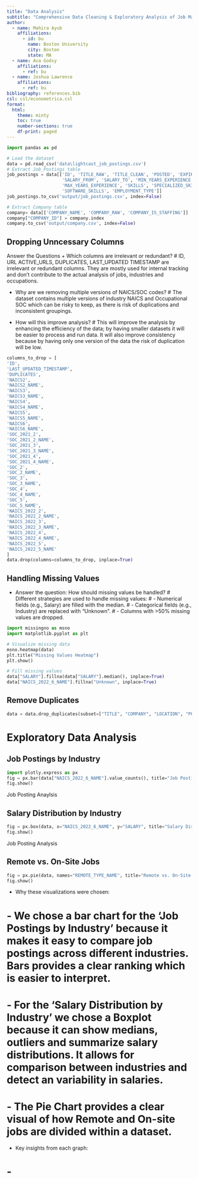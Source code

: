 ```yaml
---
title: "Data Analysis"
subtitle: "Comprehensive Data Cleaning & Exploratory Analysis of Job Market Trends"
author:
  - name: Mahira Ayub
    affiliations:
      - id: bu
        name: Boston University
        city: Boston
        state: MA
  - name: Ava Godsy
    affiliations:
      - ref: bu
  - name: Joshua Lawrence
    affiliations:
      - ref: bu
bibliography: references.bib
csl: csl/econometrica.csl
format: 
  html:
    theme: minty
    toc: true
    number-sections: true
    df-print: paged
---
```



```python
import pandas as pd

# Load the dataset
data = pd.read_csv('data\lightcast_job_postings.csv')
# Extract Job_Postings table
job_postings = data[['ID', 'TITLE_RAW', 'TITLE_CLEAN', 'POSTED', 'EXPIRED',
                     'SALARY_FROM', 'SALARY_TO', 'MIN_YEARS_EXPERIENCE',
                     'MAX_YEARS_EXPERIENCE', 'SKILLS', 'SPECIALIZED_SKILLS',
                     'SOFTWARE_SKILLS', 'EMPLOYMENT_TYPE']]
job_postings.to_csv('output/job_postings.csv', index=False)

# Extract Company table
company= data[['COMPANY_NAME', 'COMPANY_RAW', 'COMPANY_IS_STAFFING']]
company["COMPANY_ID"] = company.index
company.to_csv('output/company.csv', index=False)
```

## Dropping Unncessary Columns

Answer the Questions
+ Which columns are irrelevant or redundant?
# ID, URL ACTIVE_URLS, DUPLICATES, LAST_UPDATED TIMESTAMP are irrelevant or redundant columns. They are mostly used for internal tracking and don't contribute to the actual analysis of jobs, industries and occupations.

+ Why are we removing multiple versions of NAICS/SOC codes?
# The dataset contains multiple versions of industry NAICS and Occupational SOC which can be risky to keep, as there is risk of duplications and inconsistent groupings.
  
+ How will this improve analysis? 
# This will improve the analysis by enhancing the efficiency of the data; by having smaller datasets it will be easier to process and run data. It will also improve consistency because by having only one version of the data the risk of duplication will be low.

```python
columns_to_drop = [
'ID',
'LAST_UPDATED_TIMESTAMP',
'DUPLICATES',
'NAICS2',
'NAICS2_NAME',
'NAICS3',
'NAICS3_NAME',
'NAICS4',
'NAICS4_NAME',
'NAICS5',
'NAICS5_NAME',
'NAICS6',
'NAICS6_NAME',
'SOC_2021_2',
'SOC_2021_2_NAME',
'SOC_2021_3',
'SOC_2021_3_NAME',
'SOC_2021_4',
'SOC_2021_4_NAME',
'SOC_2',
'SOC_2_NAME',
'SOC_3',
'SOC_3_NAME',
'SOC_4',
'SOC_4_NAME',
'SOC_5',
'SOC_5_NAME',
'NAICS_2022_2',
'NAICS_2022_2_NAME',
'NAICS_2022_3',
'NAICS_2022_3_NAME',
'NAICS_2022_4',
'NAICS_2022_4_NAME',
'NAICS_2022_5',
'NAICS_2022_5_NAME'
]
data.drop(columns=columns_to_drop, inplace=True)
```

## Handling Missing Values

+ Answer the question: How should missing values be handled? 
# Different strategies are used to handle missing values:
# - Numerical fields (e.g., Salary) are filled with the median.
# - Categorical fields (e.g., Industry) are replaced with "Unknown".
# - Columns with >50% missing values are dropped.

```python
import missingno as msno
import matplotlib.pyplot as plt

# Visualize missing data
msno.heatmap(data)
plt.title("Missing Values Heatmap")
plt.show()

# Fill missing values
data["SALARY"].fillna(data["SALARY"].median(), inplace=True)
data["NAICS_2022_6_NAME"].fillna("Unknown", inplace=True)
```

## Remove Duplicates 

```python
data = data.drop_duplicates(subset=["TITLE", "COMPANY", "LOCATION", "POSTED"], keep="first")
```

# Exploratory Data Analysis 

## Job Postings by Industry

```python
import plotly.express as px
fig = px.bar(data["NAICS_2022_6_NAME"].value_counts(), title="Job Postings by Industry")
fig.show()
```

Job Posting Anaylsis 

## Salary Distribution by Industry

```python
fig = px.box(data, x="NAICS_2022_6_NAME", y="SALARY", title="Salary Distribution by Industry")
fig.show()
```

Job Posting Analysis

## Remote vs. On-Site Jobs

```python
fig = px.pie(data, names="REMOTE_TYPE_NAME", title="Remote vs. On-Site Jobs")
fig.show()
```

+  Why these visualizations were chosen:

# - We chose a bar chart for the 'Job Postings by Industry' because it makes it easy to compare job postings across different industries. Bars provides a clear ranking which is easier to interpret.
# - For the 'Salary Distribution by Industry' we chose a Boxplot because it can show medians, outliers and summarize salary distributions. It allows for comparison between industries and detect an variability in salaries.
# - The Pie Chart provides a clear visual of how Remote and On-site jobs are divided within a dataset.

+  Key insights from each graph:
  
# - 